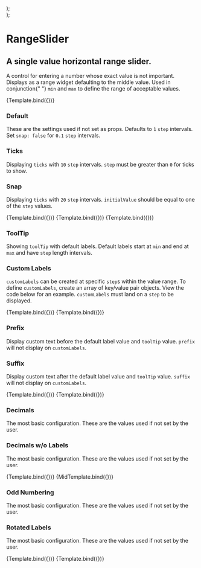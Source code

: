 
<Meta title="RangeSlider" component={RangeSlider} />


  <div className="short-story">
    <RangeSlider {...args} />
  </div>
);

  <div className="mid-story">
    <RangeSlider {...args} />
  </div>
);

# RangeSlider

## A single value horizontal range slider.

<p className="mdp">
  A control for entering a number whose exact value is not important. Displays
  as a range widget defaulting to the middle value. Used in conjunction{" "}
  <code>min</code> and <code>max</code> to define the range of acceptable
  values.
</p>

<Preview>
  <Story
    name="Primary"
    args={{
      initialValue: 50,
      step: 5,
      snap: true,
      showTicks: true,
      showLabels: true,
      showTooltip: true,
      rotateLabel: false,
      customLabels: [],
      prefix: "",
      suffix: "",
      width: 950,
      wideTrack: true,
    }}
  >
    {Template.bind({})}
  </Story>
</Preview>

<Props story="Primary" />

<Con className="grid3">
  <div>
    <h3>Default</h3>
    <p>
      These are the settings used if not set as props. Defaults to <code>1</code> <code>step</code> intervals. Set <code>snap: false</code> for <code>0.1</code> <code>step</code> intervals.
    </p>
  </div>
  <div>
    <h3>Ticks</h3>
    <p>
      Displaying <code>ticks</code> with <code>10</code> <code>step</code> intervals. <code>step</code> must be greater than <code>0</code> for ticks to show.
    </p>
  </div>
  <div>
    <h3>Snap</h3>
    <p>
      Displaying <code>ticks</code> with <code>20</code> <code>step</code> intervals. <code>initialValue</code> should be equal to one of the <code>step</code> values.
    </p>
  </div>


<Preview>
  <Story
    name="Default"
    args={{
    }}
  >
    {Template.bind({})}
  </Story>
</Preview>

<Preview>
  <Story
    name="Ticks"
    args={{
      step: 10,
      showTicks: true,
    }}
  >
    {Template.bind({})}
  </Story>
</Preview>

<Preview>
  <Story
    name="Snap"
    args={{
      initialValue: 60,
      step: 20,
      snap: true,
      showTicks: true,
    }}
  >
    {Template.bind({})}
  </Story>
</Preview>

</Con>

<Con className="grid2">
  <div>
    <h3>ToolTip</h3>
    <p>
      Showing <code>toolTip</code> with default labels. Default labels start at <code>min</code> and end at <code>max</code> and have <code>step</code> length intervals.
    </p>
  </div>
  <div>
    <h3>Custom Labels</h3>
    <p>
      <code>customLabels</code> can be created at specific <code>step</code>s within the value range. To define <code>customLabels</code>, create an array of key/value pair objects. View the code below for an example. <span className="strong"><code>customLabels</code> must land on a <code>step</code></span> to be displayed.
    </p>
  </div>

<Preview>
  <Story
    name="ToolTip"
    args={{
      step: 10,
      showLabels: true,
      showTicks: true,
      showTooltip: true,
    }}
  >
    {Template.bind({})}
  </Story>
</Preview>

<Preview>
  <Story
    name="Custom Labels"
    args={{
      step: 10,
      snap: true,
      showLabels: true,
      showTicks: true,
      showTooltip: true,
      customLabels: [{ 0: "low" }, { 50: "medium" }, { 100: "high" }],
    }}
  >
    {Template.bind({})}
  </Story>
</Preview>

</Con>

<Con className="grid2">
  <div>
    <h3>Prefix</h3>
    <p>
      Display custom text before the default label value and <code>toolTip</code> value. <code>prefix</code> <span className="strong">will not</span> display on <code>customLabels</code>.
    </p>
  </div>
  <div>
    <h3>Suffix</h3>
    <p>
      Display custom text after the default label value and <code>toolTip</code> value. <code>suffix</code> <span className="strong"> will not</span> display on <code>customLabels</code>.
    </p>
  </div>

<Preview>
  <Story
    name="Prefix"
    args={{
      initialValue: 40,
      snap: false,
      step: 20,
      showLabels: true,
      showTicks: true,
      showTooltip: true,
      prefix: "$",
    }}
  >
    {Template.bind({})}
  </Story>
</Preview>

<Preview>
  <Story
    name="Suffix"
    args={{
      initialValue: 40,
      step: 20,
      showLabels: true,
      showTicks: true,
      showTooltip: true,
      suffix: " lbs",
    }}
  >
    {Template.bind({})}
  </Story>
</Preview>

</Con>

<Con className="grid2">
  <div>
    <h3>Decimals</h3>
    <p>
      The most basic configuration. These are the values used if not set by the
      user.
    </p>
  </div>
  <div>
    <h3>Decimals w/o Labels</h3>
    <p>
      The most basic configuration. These are the values used if not set by the
      user.
    </p>
  </div>

<Preview>
  <Story
    name="Decimals"
    args={{
      initialValue: 1.12,
      min: 1,
      max: 1.24,
      step: 0.03,
      snap: false,
      customLabels: [],
      showTicks: true,
      showLabels: true,
      showTooltip: true,
      rotateLabel: false,
      wideTrack: true,
    }}
  >
    {Template.bind({})}
  </Story>
</Preview>

<Preview>
  <Story
    name="Decimals w/o Labels"
    args={{
      initialValue: 6.74,
      min: 1.24,
      max: 12.24,
      step: 0,
      snap: false,
      customLabels: [],
      showTicks: true,
      showLabels: false,
      showTooltip: true,
      rotateLabel: false,
      wideTrack: true,
    }}
  >
    {MidTemplate.bind({})}
  </Story>
</Preview>

</Con>


<Con className="grid2">
  <div>
    <h3>Odd Numbering</h3>
    <p>
      The most basic configuration. These are the values used if not set by the
      user.
    </p>
  </div>
  <div>
    <h3>Rotated Labels</h3>
    <p>
      The most basic configuration. These are the values used if not set by the
      user.
    </p>
  </div>

<Preview>
  <Story
    name="Odd Numbering"
    args={{
      initialValue: 42,
      min: 0,
      max: 84,
      step: 7,
      showTicks: true,
      snap: true,
      customLabels: [],
      showLabels: true,
      showTooltip: true,
      prefix: "",
      suffix: "",
      rotateLabel: false,
      wideTrack: true,
    }}
  >
    {Template.bind({})}
  </Story>
</Preview>

<Preview>
  <Story
    name="Roatated Labels"
    args={{
      initialValue: 6000000,
      min: 1000000,
      max: 10000000,
      step: 1000000,
      snap: false,
      customLabels: [],
      prefix: "$",
      showTicks: true,
      showLabels: true,
      showTooltip: true,
      rotateLabel: true,
      wideTrack: true,
    }}
  >
    {Template.bind({})}
  </Story>
</Preview>

</Con>
